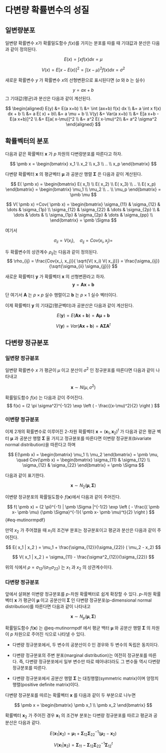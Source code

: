 # 다변량 확률변수의 성질 {#sec-mulivar}

## 일변량분포

일변량 확률변수 $x$가 확률밀도함수 $f(x)$를 가지는 분포를 따를 때  기대값과 분산은 다음과 같이 정의된다.

$$ 
E( x) = \int x f(x)  dx = \mu 
$$ 

$$
V( x) = E[  x-E( x)]^2=\int (x-\mu)^2 f(x) dx =\sigma^2 
$$

새로운 확률변수 $y$ 가 확률변수 $x$의 선형변환으로 표시된다면 ($a$ 와 $b$ 는 실수) 

$$ 
y = a x+b
$$
그 기대값(평균)과 분산은 다음과 같이 계산된다.

$$
\begin{aligned}
E(y) &= E(a x+b) \\
&= \int (ax+b) f(x) dx \\
&= a \int x f(x) dx + b \\
&= a E( x) + b\\
&= a \mu + b \\
V(y) &= Var(a x+b) \\
&= E[a x+b -E(a x+b)]^2 \\
&= E[a( x-\mu)]^2 \\
&= a^2 E( x-\mu)^2\\
&= a^2 \sigma^2
\end{aligned}
$$

## 확률벡터의 분포 

다음과 같은 확률벡터 $\pmb x$ 가 $p$ 차원의 다변량분포를 따른다고 하자.

$$
 \pmb x =
\begin{bmatrix}
 x_1 \\
 x_2 \\
 x_3 \\
..  \\
 x_p
\end{bmatrix}
$$

다변량 확률벡터 $\pmb x$ 의  평균벡터 $\pmb \mu$ 과 공분산 행렬 $\pmb \Sigma$ 은 다음과 같이 계산된다.

$$
 E( \pmb x) =
  \begin{bmatrix}
E( x_1) \\
E( x_2) \\
E( x_3) \\
..  \\
E( x_p)
\end{bmatrix}
= 
  \begin{bmatrix}
\mu_1 \\
\mu_2 \\
..  \\
\mu_p
\end{bmatrix}
= \pmb \mu 
$$

$$
V( \pmb x) =Cov( \pmb x) =  
\begin{bmatrix}
\sigma_{11} & \sigma_{12} & \dots & \sigma_{1p} \\
\sigma_{12} & \sigma_{22} & \dots & \sigma_{2p} \\
& \dots & \dots & \\
\sigma_{1p} & \sigma_{2p} & \dots & \sigma_{pp} \\
\end{bmatrix}
=  \pmb \Sigma
$$

여기서 

$$ 
\sigma_{ii}=V(x_i), \quad \sigma_{ij} = Cov(x_i, x_j)=
$$


두 확률변수의 상관계수 $\rho_{ij}$는 다음과 같이 정의된다.
$$ 
\rho_{ij} = \frac{Cov(x_i, x_j)}{ \sqrt{V( x_i) V( x_j)}} = \frac{\sigma_{ij}}{\sqrt{\sigma_{ii} \sigma_{jj}}} 
$$

새로운 확률벡터 $\pmb y$ 가 확률벡터 $\pmb x$ 의 선형변환라고 하자. 
$$  
\pmb y =  \pmb A   \pmb x +  \pmb b 
$$

단 여기서 $\pmb A$ 는 $p \times p$ 실수 행렬이고 $\pmb b$ 는 $p \times 1$ 실수 벡터이다.

이제 확률벡터 $\pmb y$ 의 기대값(평균벡터)과 공분산은 다음과 같이 계산된다.

$$
E(  \pmb y ) = E( \pmb A  \pmb x +  \pmb b) 
=  \pmb A  \pmb \mu +  \pmb b 
$$

$$
V( \pmb y) = Var( \pmb A  \pmb x + \pmb b) 
=  \pmb A \pmb \Sigma  {\pmb A}^t
$$


## 다변량 정규분포 

### 일변량 정규뷴포

일변량 확률변수 $x$ 가 평균이 $\mu$ 이고 분산이 $\sigma^2$ 인 정규분포를 따른다면 다음과 같이 나타내고 

$$ 
\pmb x \sim N(\mu, \sigma^2 ) 
$$

확률밀도함수 $f(x)$ 는 다음과 갇이 주어진다.
$$ 
f(x) = (2 \pi \sigma^2)^{-1/2} \exp \left ( - \frac{(x-\mu)^2}{2} \right ) 
$$


### 이변량 정규분포

이제 2개의 확률변수로 이루어진 $2$-차원 확률벡터  $\pmb x=(\pmb x_1, \pmb x_2)^t$ 가 다음과 같은 평균 벡터 $\pmb \mu$ 과 공분산 행렬 $\pmb \Sigma$ 울 가지고 
정규뷴포를 따른다면 이변량 정규분포(bivariate normal distribution)을 따른다고 하며 

$$ 
E(\pmb x) = 
\begin{bmatrix}
\mu_1 \\
\mu_2
\end{bmatrix}
= \pmb \mu, \quad 
Cov(\pmb x) =
\begin{bmatrix}
\sigma_{11} & \sigma_{12} \\
\sigma_{12} & \sigma_{22}
\end{bmatrix}
= \pmb \Sigma 
$$

다음과 같이 표기한다.

$$ 
\pmb x \sim N_2(\pmb \mu , \pmb \Sigma)
$$

이변량 정규분포의  확률밀도함수 $f(\pmb x)$에서 다음과 같이 주어진다.

$$ 
f( \pmb x) = (2 \pi)^{-1} | \pmb \Sigma |^{-1/2} 
\exp \left ( - \frac{( \pmb x- \pmb \mu)  {\pmb \Sigma}^{-1}( \pmb x- \pmb \mu)^t}{2} \right ) 
$$ {#eq-mutinormpdf}


만약 $x_2$ 가 주어졌을 때 $x_1$의 조건부 분포는 정규분포이고 평균과 분산은 다음과 같이 주어진다. 

$$
E( x_1 |  x_2 ) =  \mu_1 +  \frac{\sigma_{12}}{\sigma_{22}} ( \mu_2 -  x_2)  
$$

$$
V( x_1 |  x_2 )  =   \sigma_{11} - \frac{\sigma^2_{12}}{\sigma_{22}} 
$$

위의 식에서 $\rho = \sigma_{12}/(\sigma_{11} \sigma_{22})$ 는 $x_1$ 과 $x_2$ 의 상관계수이다. 


### 다변량 정규분포 

앞에서 살펴본 이변량 정규분포를 $p$-차원 확률벡터로 쉽게 확장할 수 있다.  $p$-차원 확률벡터  $\pmb x$ 가  평균이 $\pmb \mu$ 이고 공분산이 $\pmb \Sigma$ 인 
다변량 정규분포(p-dimensional normal distribution)를 따른다면 다음과 같이 나타내고 

$$
\pmb x \sim N_p( \pmb \mu,  \pmb \Sigma ) 
$$

확률밀도함수 $f(\pmb x)$ 는  @eq-mutinormpdf 에서 평균 백터 $\pmb \mu$ 와 공분산 행렬 $\pmb \Sigma$ 의 차원이 $p$ 차원으로 주어진 식으로 나타낼 수 있다.



- 다변량 정규분포에서, 두 변수의 공분산이 0 인 경우와 두 변수의  독립은 동치이다.

- 다변량 정규분포의 주변 분포(marginal distribution)는 여전히 정규분포를 따른다. 즉, 다변량 정규분포에서 일부 변수만 따로 떼어내더라도 그 변수들 역시 다변량 정규분포를 따른다.

- 다변량 정규분포에서 공분산 행렬 $\pmb \Sigma$ 는 대칭행렬(symmetric matrix)이며 양정치 행렬(positive definite matrix)이다.



다변량 정규분포를 따르는  확률벡터 $\pmb x$ 를 다음과 같이 두 부분으로 나누면 

$$
\pmb x =
\begin{bmatrix}
\pmb x_1 \\
\pmb x_2
\end{bmatrix}
$$

확률벡터 $\pmb x_2$ 가 주어진 경우 $\pmb x_1$ 의 조건부 분포는 다변량 정규분포를 따르고 평균과 공분산은 다음과 같다.

$$ 
  E(\pmb x_1 | \pmb x_2 ) = \pmb \mu_1 + {\pmb \Sigma}_{12} {\pmb \Sigma}^{-1}_{22} (\pmb \mu_2 - \pmb x_2)
$$ 

$$
V(\pmb x_1 | \pmb x_2 )  = {\pmb \Sigma_{11}} -{\pmb \Sigma}_{12} {\pmb \Sigma}^{-1}_{22} {\pmb \Sigma}^t_{12}
  $$

